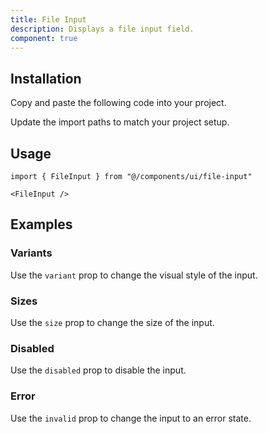 ```yaml
---
title: File Input
description: Displays a file input field.
component: true
---
```


<ComponentPreview
  name="file-input-default"
  className="[&_input]:max-w-xs"
  description="A form input component."
/>

## Installation

<Steps>

<Step>Copy and paste the following code into your project.</Step>

<ComponentSource name="file-input" title="components/ui/file-input.tsx" />

<Step>Update the import paths to match your project setup.</Step>

</Steps>

## Usage

```tsx
import { FileInput } from "@/components/ui/file-input"
```

```tsx
<FileInput />
```

## Examples

### Variants

Use the `variant` prop to change the visual style of the input.

<ComponentPreview name="file-input-variants" className="[&_input]:max-w-xs" />

### Sizes

Use the `size` prop to change the size of the input.

<ComponentPreview name="file-input-sizes" className="[&_input]:max-w-xs" />

### Disabled

Use the `disabled` prop to disable the input.

<ComponentPreview name="file-input-disabled" className="[&_input]:max-w-xs" />

### Error

Use the `invalid` prop to change the input to an error state.

<ComponentPreview name="file-input-error" className="[&_input]:max-w-xs" />
